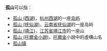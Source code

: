 '''孤山'''可以指：
* [[孤山_(西湖)|孤山 (西湖)]]，[[杭州西湖|杭州西湖]]的一座[[岛屿|岛屿]]
* [[孤山_(抚仙湖)|孤山 (抚仙湖)]]，[[云南省|云南省]][[抚仙湖|抚仙湖]]的一座岛屿
* [[孤山_(靖江)|孤山 (靖江)]]，[[江苏省|江苏省]][[靖江市|靖江市]]的一座山
* [[孤山_(托爾金小說)|孤山 (托爾金小說)]]，[[托爾金|托爾金]]小說中的虛構山名
* [[孤山镇|孤山镇]]

{{disambig|Cat=二字地名消歧义|G}}